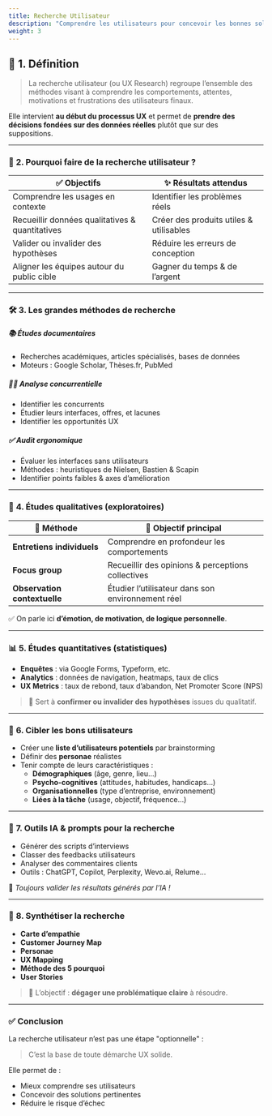 ```yaml
---
title: Recherche Utilisateur
description: "Comprendre les utilisateurs pour concevoir les bonnes solutions"
weight: 3
---
```


## 📘 **1. Définition**

> La recherche utilisateur (ou UX Research) regroupe l’ensemble des méthodes visant à comprendre les comportements, attentes, motivations et frustrations des utilisateurs finaux.
> 

Elle intervient **au début du processus UX** et permet de **prendre des décisions fondées sur des données réelles** plutôt que sur des suppositions.

---

### 🎯 **2. Pourquoi faire de la recherche utilisateur ?**

| ✅ Objectifs | ✨ Résultats attendus |
| --- | --- |
| Comprendre les usages en contexte | Identifier les problèmes réels |
| Recueillir données qualitatives & quantitatives | Créer des produits utiles & utilisables |
| Valider ou invalider des hypothèses | Réduire les erreurs de conception |
| Aligner les équipes autour du public cible | Gagner du temps & de l’argent |

---

### 🛠️ **3. Les grandes méthodes de recherche**

##### 📚 **Études documentaires**

- Recherches académiques, articles spécialisés, bases de données
- Moteurs : Google Scholar, Thèses.fr, PubMed

##### 🕵️‍♂️ **Analyse concurrentielle**

- Identifier les concurrents
- Étudier leurs interfaces, offres, et lacunes
- Identifier les opportunités UX

##### ✅ **Audit ergonomique**

- Évaluer les interfaces sans utilisateurs
- Méthodes : heuristiques de Nielsen, Bastien & Scapin
- Identifier points faibles & axes d’amélioration

---

### 💬 **4. Études qualitatives (exploratoires)**

| 🧪 Méthode | 👥 Objectif principal |
| --- | --- |
| **Entretiens individuels** | Comprendre en profondeur les comportements |
| **Focus group** | Recueillir des opinions & perceptions collectives |
| **Observation contextuelle** | Étudier l’utilisateur dans son environnement réel |

✅ On parle ici **d’émotion, de motivation, de logique personnelle**.

---

### 📊 **5. Études quantitatives (statistiques)**

- **Enquêtes** : via Google Forms, Typeform, etc.
- **Analytics** : données de navigation, heatmaps, taux de clics
- **UX Metrics** : taux de rebond, taux d’abandon, Net Promoter Score (NPS)

> 🎯 Sert à **confirmer ou invalider des hypothèses** issues du qualitatif.

---

### 👤 **6. Cibler les bons utilisateurs**

- Créer une **liste d’utilisateurs potentiels** par brainstorming
- Définir des **personae** réalistes
- Tenir compte de leurs caractéristiques :
    - **Démographiques** (âge, genre, lieu…)
    - **Psycho-cognitives** (attitudes, habitudes, handicaps…)
    - **Organisationnelles** (type d’entreprise, environnement)
    - **Liées à la tâche** (usage, objectif, fréquence…)

---

### 🧠 **7. Outils IA & prompts pour la recherche**

- Générer des scripts d’interviews
- Classer des feedbacks utilisateurs
- Analyser des commentaires clients
- Outils : ChatGPT, Copilot, Perplexity, Wevo.ai, Relume…

📌 *Toujours valider les résultats générés par l’IA !*

---

### 🧩 **8. Synthétiser la recherche**

- **Carte d’empathie**
- **Customer Journey Map**
- **Personae**
- **UX Mapping**
- **Méthode des 5 pourquoi**
- **User Stories**

> 🎯 L’objectif : **dégager une problématique claire** à résoudre.

---

### ✅ **Conclusion**

La recherche utilisateur n’est pas une étape "optionnelle" :

> C’est la base de toute démarche UX solide.

Elle permet de :

- Mieux comprendre ses utilisateurs
- Concevoir des solutions pertinentes
- Réduire le risque d’échec